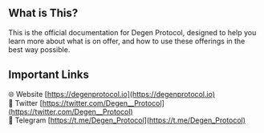 
<Image src="/docs-heading.png" alt="" width={1500} height={500} />

## What is This?

This is the official documentation for Degen Protocol, designed to help you learn more about what is on offer, and how to use these offerings in the best way possible.
## Important Links

🌐 Website [https://degenprotocol.io](https://degenprotocol.io)<br />
🐥 Twitter [https://twitter.com/Degen__Protocol](https://twitter.com/Degen__Protocol)<br />
💬 Telegram [https://t.me/Degen_Protocol](https://t.me/Degen_Protocol)